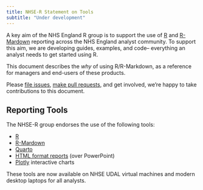 ```yaml
---
title: NHSE-R Statement on Tools
subtitle: "Under development"
---
```


A key aim of the NHS England R group is to support the use of [R](https://www.r-project.org/about.html) and [R-Mardown](https://rmarkdown.rstudio.com/) reporting across the NHS England analyst community. To support this aim, we are developing guides, examples, and code-- everything an analyst needs to get started using R.

This document describes the *why* of using R/R-Markdown, as a reference for managers and end-users of these products.

Please [file issues](https://github.com/nhsengland/nhs-r-reporting/issues), [make pull requests](https://nhsengland.github.io/nhs-r-reporting/1.5-contribute.html), and get involved, we're happy to take contributions to this document.

## Reporting Tools

The NHSE-R group endorses the use of the following tools:

- [R](https://www.r-project.org/about.html)
- [R-Mardown](https://rmarkdown.rstudio.com/)
- [Quarto](https://quarto.org/)
- [HTML format reports](https://quarto.org/docs/output-formats/html-publishing.html#standalone-html) (over PowerPoint)
- [Plotly](https://plotly.com/r/) interactive charts

These tools are now available on NHSE UDAL virtual machines and modern desktop laptops for all analysts.
